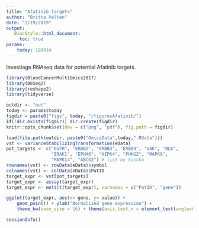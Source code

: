 ```yaml
---
title: "Afatinib targets"
author: "Britta Velten"
date: "2/19/2019"
output:
   BiocStyle::html_document:
     toc: true
params: 
    today: 180914
---
```


Investiage RNAseq data for potential Afatinib targets.
```r
library(BloodCancerMultiOmics2017)
library(DESeq2)
library(reshape2)
library(tidyverse)
```

```r
outdir <- "out"
today <- params$today
figdir = paste0("figs", today, "/figuresAfatinib/")
if(!dir.exists(figdir)) dir.create(figdir)
knitr::opts_chunk$set(dev = c("png", "pdf"), fig.path = figdir)
```


```r
load(file.path(outdir, paste0("OmicsData",today,".RData")))
vst <- varianceStabilizingTransformation(eData)
pot_targets <- c("EGFR", "ERBB2", "ERBB3", "ERBB4", "GAK", "BLK",
                 "IRAK1", "EPHA6", "HIPK4", "PHKG2", "MAPK9",
                 "MAPK14", "ABCG2") # list by Sascha
rownames(vst) <- rowData(eData)$symbol
colnames(vst) <- colData(eData)$PatID
target_expr <- vst[pot_targets]
target_expr <- assay(target_expr) 
target_expr <- melt(t(target_expr), varnames = c("PatID", "gene"))
```

```r
ggplot(target_expr, aes(x= gene, y= value)) +
    geom_point() + ylab("Normalized gene expression") +
    theme_bw(base_size = 16) + theme(axis.text.x = element_text(angle=60, hjust=1, vjust=1))
```

```r
sessionInfo()
```

